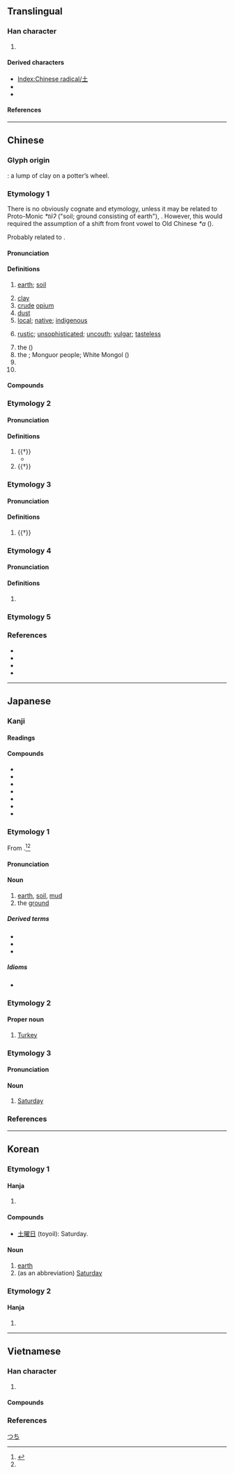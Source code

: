 {{also|士|圡|𡈽|±}}
{{character info}}
==Translingual==
{{stroke order|strokes=3}}
{{stroke order|type=animate}}

===Han character===
{{Han char|rn=32|rad=土|as=00|sn=3|four=40100|canj=G|ids=⿱十一}}

# {{mul-kangxi radical-def}}

====Derived characters====
* [[Index:Chinese radical/土]]
* {{l|mul|[[𫡢]], [[吐]], [[𡚳]], [[𢎳]], [[𢓂]], [[𪫞]], [[扗]], [[汢]], [[肚]], [[杜]], [[𣧅]], [[灶]], [[牡]], [[𤣰]], [[社]], [[𨑒]], [[𥃾]], [[𥝟]], [[𬡃]], [[𫊥]], [[䝅]], [[𧺔]], [[𮛄]], [[𨑡]], [[釷]]([[钍]]), [[靯]], [[𩡶]], [[𩵚]]([[𬶂]]), [[𪐢]]}} <!-- Characters not found under Radical Index for 土, Left-Right Composition -->
* {{l|mul|[[凷]], [[𫧀]], [[𫲵]], [[尘]], [[庄]], [[𢨫]], [[芏]], [[𭎊]], [[𦉷]], [[𥤧]], [[㽵]], [[𥫦]], [[𮓛]], [[䦌]]([[𮤬]]), [[𫕞]], [[𭎭]], [[𩫽]], [[𤍢]], [[𪔋]], [[去]], [[𠮷]], [[𡕟]], [[寺]], [[𢖽]], [[𭟯]], [[灻]], [[𫅢]], [[𮤇]], [[𪔄]], [[𪔌]]}} <!-- Characters not found under Radical Index for 土, Top-Bottom Composition -->

====References====
{{Han ref|kx=0223.010|dkj=04867|dj=0453.230|hdz=10415.010|uh=571F}}

[[Category:CJKV radicals| ]]

----

==Chinese==
{{zh-forms|alt=士,圡,𡈽}}

===Glyph origin===
{{Han etyl}}
{{liushu|p}}: a lump of clay on a potter’s wheel.

===Etymology 1===
There is no obviously cognate and etymology, unless it may be related to Proto-Monic ''*tiiʔ'' ("soil; ground consisting of earth"), {{cog|ssm|tɛʔ||soil; earth}}. However, this would required the assumption of a shift from front vowel to Old Chinese ''*a'' ({{zh-ref|Schuessler, 2007}}).

Probably related to {{och-l|社|god of soil; altar to god of soil}}.

====Pronunciation====
{{zh-pron
|m=tǔ
|ma=
|m-s=
|dg=тў2
|c=tou2
|c-t=hu2
|g=tu3
|h=pfs=thú
|j=tu2
|mb=tǔ
|md=tù
|mn=thó͘
|mn-t=tou2/dou6
|mn-t_note=dou6 - “ground, dust”
|w=2thu
|x=tou3
|mc=1
|oc=1,1
|cat=n,pn,a
}}

====Definitions====
{{zh-hanzi}}

# [[earth]]; [[soil]]
#: {{zh-x|這兒{r} 的 土 夠 肥 的。|The '''soil''' here is quite fertile.}}
# [[clay]]
# [[crude]] [[opium]]
# [[dust]]
# [[local]]; [[native]]; [[indigenous]]
#: {{zh-x|土著|aboriginal}}
# [[rustic]]; [[unsophisticated]]; [[uncouth]]; [[vulgar]]; [[tasteless]]
#: {{zh-x|我 覺得 東北話 實在 太 土 了。|I think that Northeastern Mandarin is too '''rustic'''.}}
# the {{w|Tujia people|Tujia ethnic group}} ({{zh-l|土家族}})
# the {{w|Monguor people|Tu ethnic group}}; Monguor people; White Mongol ({{zh-l|土族}})
# {{zh-short|土耳其|[[Turkey]]}}
# {{surname|zh}}

====Compounds====
{{zh-der|土城|陶土|土壩|土包子|土崩瓦解|土布|土財主|土產|土道|土地|土地改革|土地廟|土豆|土豆兒|土耳其|土法|土方|土方兒|土房|土肥|土匪|土糞|土改|土崗|土疙瘩|土埂|土豪|土話|土皇帝|土黃|土貨|土家族|土建|土階茅茨|土坎|土坎兒|土庫曼|土庫曼斯坦|土塊|土牢|土老財|土老帽兒|土壘|土裡土氣|土名|土模|土木|土木工程|土木形骸|土牛木馬|土偶|土坯|土坡|土坡兒|土氣|土牆|土壤|土人|土色|土生土長|土石方|土俗|土特產|土頭土腦|土溫|土物|土星|土腥氣|土性|土洋結合|土音|土語|土葬|土造|土政策|土紙|土質|土著|土專家|土族|淨土|土笛|土城垸|土門|黃土崗|五峰土家族自治縣|赤土|土關埡|恩施土家族苗族自治州|紅土|后土|土屄|冥土|塵土|塵歸塵，土歸土|黏土|土澳|樂土|土耳其人|土耳其文|土耳其語|土國|土雞|土雞國|土雞蛋|土撥鼠|土豆泥|泥土|故土|故土難離|土鱉|無土栽培|有土栽培|水土|水土不服|水土不伏|水土流失|水土保持|土巴佬|沃土|土老帽|掘土機|挖土機|推土機|鏟土機|土霸王|老土|本土}}

===Etymology 2===

====Pronunciation====
{{zh-pron
|m=dù
|dial=n
|mc=2
|oc=n,2
|cat=n,pn
}}

====Definitions====
{{zh-hanzi}}

# {{†}} {{zh-alt-form|杜|[[root]]}}
#* {{zh-x|迨 天 之 未 陰雨、徹 彼 桑土{dù}、綢繆{móu} 牖戶。|Before the sky was dark with rain,<br>I gathered the '''roots''' of the mulberry tree,<br>And bound round and round my window and door.|ref=Shijing}}
# {{†}} {{place|zh|ancient river}}

===Etymology 3===

====Pronunciation====
{{zh-pron
|m=chǎ
|dial=n
|cat=
}}

====Definitions====
{{zh-hanzi}}

# {{†}} {{zh-only|土苴}}

===Etymology 4===

====Pronunciation====
{{zh-pron
|m=tú
|dial=n
|cat=
}}

====Definitions====
{{zh-hanzi}}

# {{zh-only|土門|tr=Túmén}}

===Etymology 5===
{{zh-see|士}}

===References===
* {{R:yue:Hanzi}}
* {{R:twedu|A00740}}
* {{R:twedu|A00831-001}}
* {{thcwd|192}}

{{zh-cat|Intermediate|Elementary}}

----

==Japanese==

===Kanji===
{{ja-kanji|grade=1|rs=土00}}

====Readings====
{{ja-readings
|goon=つ
|kanon=と
|kanyoon=ど
|kun=つち-
|nanori=ひじ
}}

====Compounds====
{{der-top3|Compounds}}
* {{ja-r|土%柱|ど%ちゅう}}
* {{ja-r|土曜日|どようび}}
* {{ja-r|苦土|くど}}
* {{ja-r|土地|とち}}
* {{ja-r|陶%土|とう%ど}}
* {{ja-r|土産|みやげ}}
* {{ja-r|土竜|もぐら}}
{{der-bottom}}

===Etymology 1===
{{ja-kanjitab|つち|yomi=k|alt=地}}
From {{inh|ja|ojp|sort=つち|-}}.<ref name="KDJ">{{R:Kokugo Dai Jiten}}</ref><ref name="DJR"/>

====Pronunciation====
{{ja-pron|yomi=k|つち|acc=2|dev=1|acc_ref=DJR,NHK}}

====Noun====
{{ja-noun|つち}}

# [[earth]], [[soil]], [[mud]]
# the [[ground]]

=====Derived terms=====
* {{ja-r|土%狼|つち%おおかみ}}
* {{ja-r|土豚|つちぶた}}
* {{ja-r|真%土|ま%つち}}

=====Idioms=====
* {{ja-r|土を踏む|つち を ふむ|tread on the ground → enter a foreign country}}

===Etymology 2===
{{ja-kanjitab|yomi=kanon|と}}

{{rfe|ja|sort=と}}

====Proper noun====
{{ja-pos|proper|と}}

# {{short for|ja|土耳古|tr=Toruko|dot=:|sort=と}} [[Turkey]]

===Etymology 3===
{{ja-kanjitab|yomi=kanyo|ど}}

{{rfe|ja|sort=と'}}

====Pronunciation====
{{ja-pron|yomi=ky|ど}}

====Noun====
{{ja-noun|ど}}

# {{short for|ja|土曜日|tr=doyōbi|dot=:|sort=ど}} [[Saturday]]

===References===
<references/>

[[Category:Japanese basic words|つち]]

----

==Korean==

===Etymology 1===

====Hanja====
{{ko-hanja/new|흙|토}}

# {{rfdef|ko|sort=土00}}

====Compounds====
* [[土曜日]] (toyoil): Saturday.

====Noun====
{{ko-noun|hangeul=토}}

# [[earth]]
# (as an abbreviation) [[Saturday]]

===Etymology 2===

====Hanja====
{{ko-hanja/new|뿌리|두}}

# {{rfdef|ko|sort=土00}}

----

==Vietnamese==

===Han character===
{{vi-readings|rs=土00
|hanviet=thổ-tdcndg;tdcntd;gdhn
|phienthiet=他魯 tha lỗ
|nom=thổ-tdcndg;tdcntd;taberd, độ-tdcntd, thuở-tdcntd
}}

# {{han tu form of|thổ|[[earth]]; [[soil]]; [[land]]}}

====Compounds====
{{der3|vi
|{{vi-l|土地|thổ địa}}
|{{vi-l|土語|thổ ngữ}}
}}

===References===
<references/>